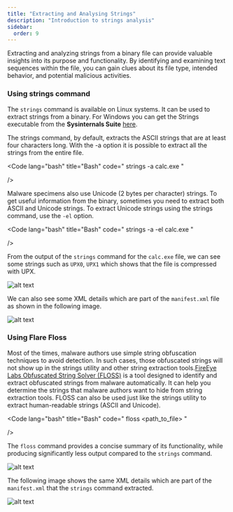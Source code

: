```yaml
---
title: "Extracting and Analysing Strings"
description: "Introduction to strings analysis"
sidebar:
  order: 9
---
```



Extracting and analyzing strings from a binary file can provide valuable insights into its purpose and functionality. By identifying and examining text sequences within the file, you can gain clues about its file type, intended behavior, and potential malicious activities.

### Using strings command

The `strings` command is available on Linux systems. It can be used to extract strings from a binary. For Windows you can get the Strings executable from the **Sysinternals Suite** [here](https://learn.microsoft.com/en-us/sysinternals/downloads/strings).

The strings command, by default, extracts the ASCII strings that are at least four characters long. With the -a option it is possible to extract all the strings from the entire file.

<Code lang="bash" title="Bash"
    code="
    strings -a calc.exe
    "

/>

Malware specimens also use Unicode (2 bytes per character) strings. To get useful information from the binary, sometimes you need to extract both ASCII and Unicode strings. To extract Unicode strings using the strings command, use the `-el` option.

<Code lang="bash" title="Bash"
    code="
    strings -a -el calc.exe
    "

/>

From the output of the `strings` command for the `calc.exe` file, we can see some strings such as `UPX0`, `UPX1` which shows that the file is compressed with UPX.

![alt text](../assets/image-36.png)

We can also see some XML details which are part of the `manifest.xml` file as shown in the following image.

![alt text](../assets/image-38.png)

### Using Flare Floss

Most of the times, malware authors use simple string obfuscation techniques to avoid detection. In such cases, those obfuscated strings will not show up in the strings utility and other string extraction tools.[FireEye Labs Obfuscated String Solver (FLOSS)](https://github.com/mandiant/flare-floss) is a tool designed to identify and extract obfuscated strings from malware automatically. It can help you determine the strings that malware authors want to hide from string extraction tools. FLOSS can also be used just like the strings utility to extract human-readable strings (ASCII and Unicode).

<Code lang="bash" title="Bash"
    code="
    floss <path_to_file>
    "

/>

The `floss` command provides a concise summary of its functionality, while producing significantly less output compared to the `strings` command.

![alt text](../assets/image-37.png)

The following image shows the same XML details which are part of the `manifest.xml` that the `strings` command extracted.

![alt text](../assets/image-39.png)